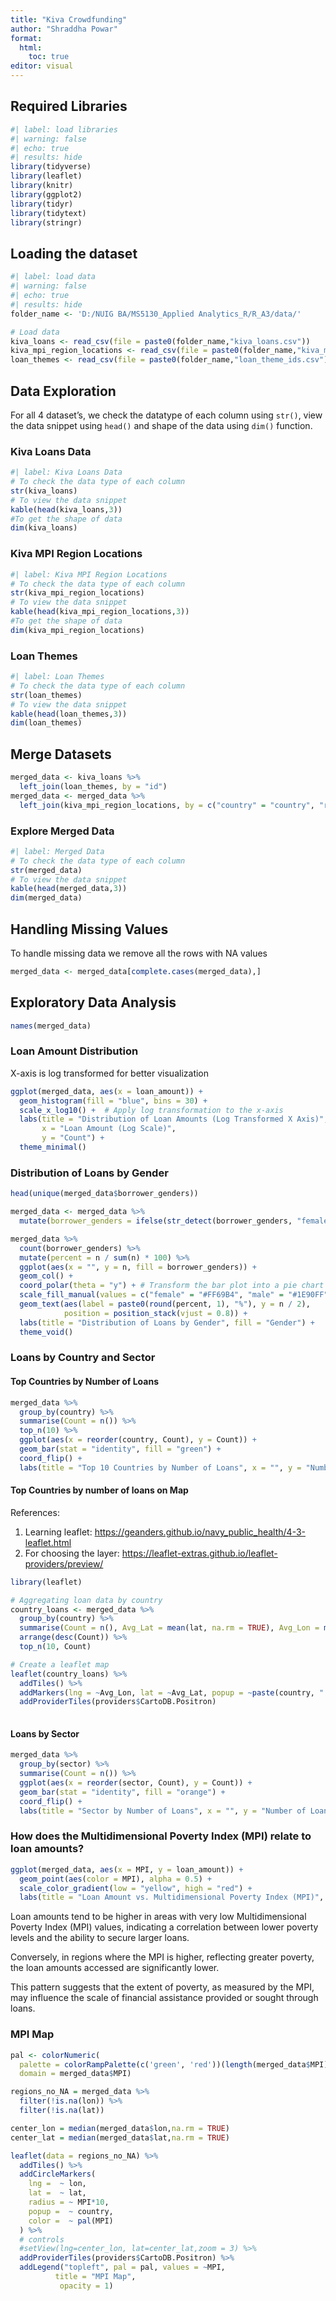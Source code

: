 ```yaml
---
title: "Kiva Crowdfunding"
author: "Shraddha Powar"
format:
  html:
    toc: true
editor: visual
---
```


## Required Libraries

```r
#| label: load libraries
#| warning: false
#| echo: true
#| results: hide
library(tidyverse)
library(leaflet)
library(knitr)
library(ggplot2)
library(tidyr)
library(tidytext)
library(stringr)
```

## Loading the dataset

```r
#| label: load data
#| warning: false
#| echo: true
#| results: hide
folder_name <- 'D:/NUIG BA/MS5130_Applied Analytics_R/R_A3/data/'

# Load data
kiva_loans <- read_csv(file = paste0(folder_name,"kiva_loans.csv"))
kiva_mpi_region_locations <- read_csv(file = paste0(folder_name,"kiva_mpi_region_locations.csv"))
loan_themes <- read_csv(file = paste0(folder_name,"loan_theme_ids.csv"))

```

## Data Exploration

For all 4 dataset's, we check the datatype of each column using `str()`, view the data snippet using `head()` and shape of the data using `dim()` function.

### Kiva Loans Data

```r
#| label: Kiva Loans Data
# To check the data type of each column
str(kiva_loans) 
# To view the data snippet
kable(head(kiva_loans,3))
#To get the shape of data
dim(kiva_loans)
```

### Kiva MPI Region Locations

```r
#| label: Kiva MPI Region Locations
# To check the data type of each column
str(kiva_mpi_region_locations) 
# To view the data snippet
kable(head(kiva_mpi_region_locations,3))
#To get the shape of data
dim(kiva_mpi_region_locations)
```

### Loan Themes

```r
#| label: Loan Themes
# To check the data type of each column
str(loan_themes) 
# To view the data snippet
kable(head(loan_themes,3))
dim(loan_themes)
```

## Merge Datasets

```r
merged_data <- kiva_loans %>%
  left_join(loan_themes, by = "id")
merged_data <- merged_data %>%
  left_join(kiva_mpi_region_locations, by = c("country" = "country", "region" = "region"))
```

### Explore Merged Data

```r
#| label: Merged Data
# To check the data type of each column
str(merged_data) 
# To view the data snippet
kable(head(merged_data,3))
dim(merged_data)
```

## Handling Missing Values

To handle missing data we remove all the rows with NA values

```r
merged_data <- merged_data[complete.cases(merged_data),]
```

## Exploratory Data Analysis

```r
names(merged_data)
```

### Loan Amount Distribution

X-axis is log transformed for better visualization

```r
ggplot(merged_data, aes(x = loan_amount)) + 
  geom_histogram(fill = "blue", bins = 30) +
  scale_x_log10() +  # Apply log transformation to the x-axis
  labs(title = "Distribution of Loan Amounts (Log Transformed X Axis)",
       x = "Loan Amount (Log Scale)", 
       y = "Count") +
  theme_minimal()
```

### Distribution of Loans by Gender

```r
head(unique(merged_data$borrower_genders))
```

```r
merged_data <- merged_data %>%
  mutate(borrower_genders = ifelse(str_detect(borrower_genders, "female"), "female", "male"))
```

```r
merged_data %>%
  count(borrower_genders) %>%
  mutate(percent = n / sum(n) * 100) %>%
  ggplot(aes(x = "", y = n, fill = borrower_genders)) +
  geom_col() +
  coord_polar(theta = "y") + # Transform the bar plot into a pie chart
  scale_fill_manual(values = c("female" = "#FF69B4", "male" = "#1E90FF")) +
  geom_text(aes(label = paste0(round(percent, 1), "%"), y = n / 2), 
            position = position_stack(vjust = 0.8)) +
  labs(title = "Distribution of Loans by Gender", fill = "Gender") +
  theme_void()
```

### Loans by Country and Sector

#### Top Countries by Number of Loans

```r
merged_data %>% 
  group_by(country) %>% 
  summarise(Count = n()) %>% 
  top_n(10) %>% 
  ggplot(aes(x = reorder(country, Count), y = Count)) + 
  geom_bar(stat = "identity", fill = "green") + 
  coord_flip() + 
  labs(title = "Top 10 Countries by Number of Loans", x = "", y = "Number of Loans")
```

#### Top Countries by number of loans on Map

References:

1.  Learning leaflet: <https://geanders.github.io/navy_public_health/4-3-leaflet.html>
2.  For choosing the layer: <https://leaflet-extras.github.io/leaflet-providers/preview/>

```r
library(leaflet)

# Aggregating loan data by country
country_loans <- merged_data %>%
  group_by(country) %>%
  summarise(Count = n(), Avg_Lat = mean(lat, na.rm = TRUE), Avg_Lon = mean(lon, na.rm = TRUE)) %>%
  arrange(desc(Count)) %>%
  top_n(10, Count)

# Create a leaflet map
leaflet(country_loans) %>%
  addTiles() %>%
  addMarkers(lng = ~Avg_Lon, lat = ~Avg_Lat, popup = ~paste(country, ": ", Count, " loans")) %>%
  addProviderTiles(providers$CartoDB.Positron)
  
```

#### Loans by Sector

```r
merged_data %>% 
  group_by(sector) %>% 
  summarise(Count = n()) %>% 
  ggplot(aes(x = reorder(sector, Count), y = Count)) + 
  geom_bar(stat = "identity", fill = "orange") + 
  coord_flip() + 
  labs(title = "Sector by Number of Loans", x = "", y = "Number of Loans")
```

### How does the Multidimensional Poverty Index (MPI) relate to loan amounts?

```r
ggplot(merged_data, aes(x = MPI, y = loan_amount)) + 
  geom_point(aes(color = MPI), alpha = 0.5) + 
  scale_color_gradient(low = "yellow", high = "red") + 
  labs(title = "Loan Amount vs. Multidimensional Poverty Index (MPI)", x = "MPI", y = "Loan Amount")
```

Loan amounts tend to be higher in areas with very low Multidimensional Poverty Index (MPI) values, indicating a correlation between lower poverty levels and the ability to secure larger loans.

Conversely, in regions where the MPI is higher, reflecting greater poverty, the loan amounts accessed are significantly lower.

This pattern suggests that the extent of poverty, as measured by the MPI, may influence the scale of financial assistance provided or sought through loans.

### **MPI Map**

```r
pal <- colorNumeric(
  palette = colorRampPalette(c('green', 'red'))(length(merged_data$MPI)), 
  domain = merged_data$MPI)

regions_no_NA = merged_data %>%
  filter(!is.na(lon)) %>%
  filter(!is.na(lat))

center_lon = median(merged_data$lon,na.rm = TRUE)
center_lat = median(merged_data$lat,na.rm = TRUE)

leaflet(data = regions_no_NA) %>%
  addTiles() %>%
  addCircleMarkers(
    lng =  ~ lon,
    lat =  ~ lat,
    radius = ~ MPI*10,
    popup =  ~ country,
    color =  ~ pal(MPI)
  ) %>%
  # controls
  #setView(lng=center_lon, lat=center_lat,zoom = 3) %>%
  addProviderTiles(providers$CartoDB.Positron) %>% 
  addLegend("topleft", pal = pal, values = ~MPI,
          title = "MPI Map",
           opacity = 1)
```
